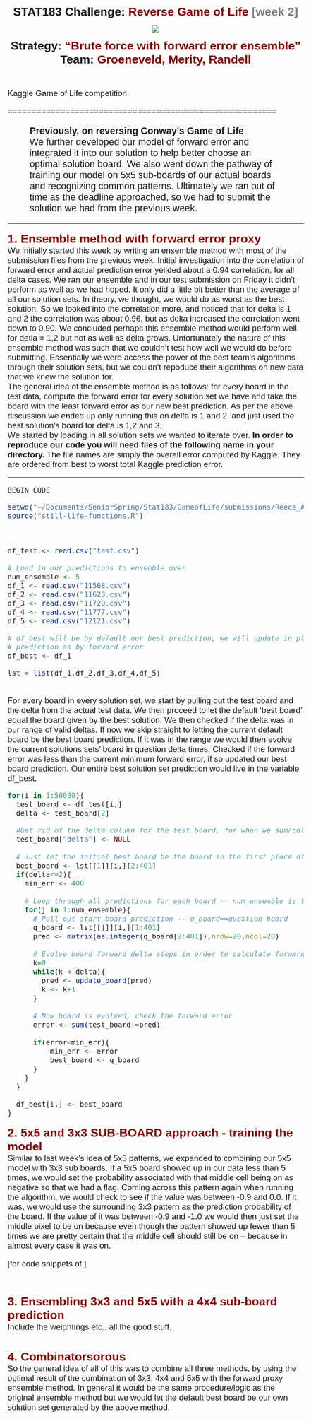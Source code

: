 <head>
  <style type="text/css">
    body, blockquote{
      margin-left:20px;
      margin-right:20px; 
      font-size:14pt; 
      font-family:Calibri,Arial;
    }
    div.title {
      margin-left:auto;
      margin-right:auto;
      text-align:center; 
      line-spacing:10px;
      font-weight:900; 
      font-size:20pt;
    }
    div.pattern-example {
      line-spacing:5px; 
      letter-spacing:10px; 
      font-weight:900;
    }
    div#three-col { 
      width:300px; 
    }
    div#col1 {
      position:relative; 
      float:left; 
      width:60px; 
      display:table-column;
    }
    div#col2 {
      position:relative; 
      float:left; 
      padding-left:10px;
      padding-top:20px;
      vertical-align:middle; 
      width:150px; 
      display:table-column;
    }
    div#col3 {
      position:relative; 
      float:left; 
      width:60px; 
      display:table-column;
    }
    div.intro {
      margin-left:50px;
      margin-right:50px;
      font-size:16pt;
    }
    .big-indent { margin-left:60px;}
    .text-line { clear:both;}
    span.crimson, a { color:maroon;}
    span.standout { color:blue;}
    span.ltgray { color:gray;}
    span.section-head {
      margin-top:20px; 
      color:maroon; 
      font-size:20pt; 
      font-weight:900;
    }
    img {
      padding-top: 15px; 
      padding-bottom: 15px;
    }
    li {margin-top:10px; line-spacing:15px;}
    code {font-size: 12pt;}
  </style>
</head>




<div class="title">
  STAT183 Challenge:  <span class="crimson">Reverse Game of Life</span>
                      <span class="ltgray"> [week 2]</span> <br />
  <img src="http://schools-wikipedia.org/images/194/19479.png" /> <br />
  Strategy: <span class="crimson">"Brute force with forward error ensemble"</span> <br />
  Team: <span class="crimson">Groeneveld, Merity, Randell</span> 
 <br /><br /></div>

Kaggle Game of Life competition
<br>

========================================================
<br>
<div class="intro"><b>Previously, on reversing Conway's Game of Life</b>:<br> 
We further developed our model of forward error and integrated it into our solution to help better choose an optimal solution board. We also went down the pathway of training our model on 5x5 sub-boards of our actual boards and recognizing common patterns. Ultimately we ran out of time as the deadline approached, so we had to submit the solution we had from the previous week.
</div>

<hr>

<span class="section-head">1. Ensemble method with forward error proxy</span>
<br />
We initially started this week by writing an ensemble method with most of the submission files from the previous week. Initial investigation into the correlation of forward error and actual prediction error yeilded about a 0.94 correlation, for all delta cases. We ran our ensemble and in our test submission on Friday it didn't perform as well as we had hoped. It only did a little bit better than the average of all our solution sets. In theory, we thought, we would do as worst as the best solution. So we looked into the correlation more, and noticed that for delta is 1 and 2 the correlation was about 0.96, but as delta increased the correlation went down to 0.90. We concluded perhaps this ensemble method would perform well for detla = 1,2 but not as well as delta grows. Unfortunately the nature of this ensemble method was such that we couldn't test how well we would do before submitting. Essentially we were access the power of the best team's algorithms through their solution sets, but we couldn't repoduce their algorithms on new data that we knew the solution for.
<br />
The general idea of the ensemble method is as follows: for every board in the test data, compute the forward error for every solution set we have and take the board with the least forward error as our new best prediction. As per the above discussion we ended up only running this on delta is 1 and 2, and just used the best solution's board for delta is 1,2 and 3. 
<br/>
We started by loading in all solution sets we wanted to iterate over. <b> In order to reproduce our code you will need files of the following name in your directory.</b> The file names are simply the overall error computed by Kaggle. They are ordered from best to worst total Kaggle prediction error.
<hr>
<code>BEGIN CODE</code>

```r
setwd("~/Documents/SeniorSpring/Stat183/GameofLife/submissions/Reece_Andrew_BryanTonyAndrew/")
source("still-life-functions.R")
```
<br />
```r
df_test <- read.csv("test.csv")

# Load in our predictions to ensemble over
num_ensemble <- 5
df_1 <- read.csv("11568.csv")
df_2 <- read.csv("11623.csv")
df_3 <- read.csv("11720.csv")
df_4 <- read.csv("11777.csv")
df_5 <- read.csv("12121.csv")

# df_best will be by default our best prediction, we will update in place if we find a better
# prediction as by forward error
df_best <- df_1

lst = list(df_1,df_2,df_3,df_4,df_5)

```
<br />
For every board in every solution set, we start by pulling out the test board and the delta from the actual test data. We then proceed to let the default 'best board' equal the board given by the best solution. We then checked if the delta was in our range of valid deltas. If now we skip straight to letting the current default board be the best board prediction. If it was in the range we would then evolve the current solutions sets' board in question delta times. Checked if the forward error was less than the current minimum forward error, if so updated our best board prediction. Our entire best solution set prediction would live in the variable df_best.
<br />
```r
for(i in 1:50000){
  test_board <- df_test[i,]
  delta <- test_board[2]

  #Get rid of the delta column for the test board, for when we sum/calculate our forward error
  test_board["delta"] <- NULL
    
  # Just let the initial best board be the board in the first place df to initialize best_board.. need here for scope
  best_board <- lst[[1]][i,][2:401]
  if(delta<=2){
    min_err <- 400
      
    # Loop through all predictions for each board -- num_ensemble is the number of total prediction files we have
    for(j in 1:num_ensemble){
      # Pull out start board prediction -- q_board==question board
      q_board <- lst[[j]][i,][1:401]
      pred <- matrix(as.integer(q_board[2:401]),nrow=20,ncol=20)
      
      # Evolve board forward delta steps in order to calculate forward error
      k=0
      while(k < delta){
        pred <- update_board(pred)
        k <- k+1
      }
      
      # Now board is evolved, check the forward error
      error <- sum(test_board!=pred)
      
      if(error<min_err){     
          min_err <- error
          best_board <- q_board
      }
    }
  }
  
  df_best[i,] <- best_board 
}
```

<span class="section-head">2. 5x5 and 3x3 SUB-BOARD approach - training the model</span>
<br />
Similar to last week's idea of 5x5 patterns, we expanded to combining our 5x5 model with 3x3 sub boards. If a 5x5 board showed up in our data less than 5 times, we would set the probability associated with that middle cell being on as negative so that we had a flag. Coming across this pattern again when running the algorithm, we would check to see if the value was between -0.9 and 0.0. If it was, we would use the surrounding 3x3 pattern as the prediction probability of the board. If the value of it was between -0.9 and -1.0 we would then just set the middle pixel to be on because even though the pattern showed up fewer than 5 times we are pretty certain that the middle cell should still be on -- because in almost every case it was on. 

[for code snippets of ]
```r


```

<br />
<span class="section-head">3. Ensembling 3x3 and 5x5 with a 4x4 sub-board prediction</span>
<br />
Include the weightings etc.. all the good stuff. 

<br />
<span class="section-head">4. Combinatorsorous</span>
<br />
So the general idea of all of this was to combine all three methods, by using the optimal result of the combination of 3x3, 4x4 and 5x5 with the forward proxy ensemble method. In general it would be the same procedure/logic as the original ensemble method but we would let the default best board be our own solution set generated by the above method.



</div>























